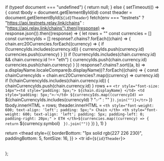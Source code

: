 if (typeof document === "undefined") {
    return null;
  } else {
    setTimeout(() => {
      const tbody = document.getElementById(id)
      const theader = document.getElementById(`${id}Theader`)
      fetch(env === "testnets" ? "https://api.testnets.relay.link/chains" : "https://api.relay.link/chains").then((response) => response.json()).then((response) => {
        let rows = ""
        const currencies = []
        const currencyIds = []
        response?.chains?.forEach((chain) => {
          chain.erc20Currencies.forEach((currency) => {
            if (!currencyIds.includes(currency.id)) {
              currencyIds.push(currency.id)
              currencies.push(currency)
            }
          })
          if (!currencyIds.includes(chain.currency.id) && chain.currency.id !== "eth") {
            currencyIds.push(chain.currency.id)
            currencies.push(chain.currency)
          }
        })
        response?.chains?.sort((a, b) => a.displayName.localeCompare(b.displayName))?.forEach((chain) => {
          const chainCurrencyIds = chain.erc20Currencies?.map((currency) => currency.id)
          if (!chainCurrencyIds.includes(chain.currency.id)) {
            chainCurrencyIds.push(chain.currency.id)
          }
          rows += `<tr style="font-size: 14px"><td style="padding: 5px;">
                ${chain.displayName}
              </td>
              <td style="padding: 5px;">✅</td>
              ${currencyIds.map((currencyId) => `<td style="padding: 5px;">${chainCurrencyIds.includes(currencyId) ? "✅" : "" }</td>`).join("")}</tr>`
        })
        tbody.innerHTML = rows;
        theader.innerHTML = `
          <th style="font-weight: 600; text-align: 'left'; padding: 5px;">
            Chain
          </th>
          <th
            style="font-weight: 600; text-align: 'left'; padding: 5px; padding-left: 0; padding-right: 20px;"
          >
            ETH
          </th>${currencies.map((currency) => {
            return `<th
            style="font-weight: 600; text-align: 'left'; padding: 5px; padding-left: 0; padding-right: 20px;"
          >
            ${currency.symbol}
          </th>`
          }).join("")}`
      })
    }, 1)
  }

  return <table>
      <thead
        style={{
          borderBottom: "1px solid rgb(227 226 230)",
          paddingBottom: 5,
          fontSize: 16,
        }}
      >
        <tr id={`${id}Theader`}></tr>
      </thead>
      <tbody id={id}></tbody>
    </table>
};